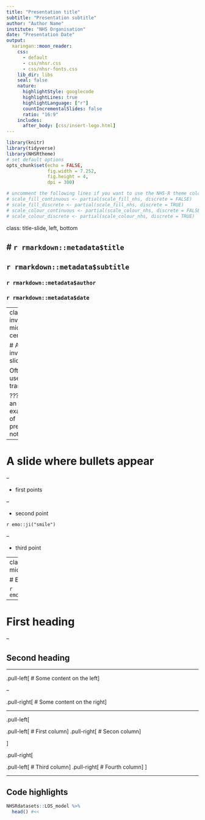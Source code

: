 ```yaml
---
title: "Presentation title"
subtitle: "Presentation subtitle"
author: "Author Name"
institute: "NHS Organisation"
date: "Presentation Date"
output:
  xaringan::moon_reader:
    css: 
      - default
      - css/nhsr.css
      - css/nhsr-fonts.css
    lib_dir: libs
    seal: false
    nature:
      highlightStyle: googlecode
      highlightLines: true
      highlightLanguage: ["r"]
      countIncrementalSlides: false
      ratio: "16:9"
    includes:
      after_body: [css/insert-logo.html]
---
```


```r
library(knitr)
library(tidyverse)
library(NHSRtheme)
# set default options
opts_chunk$set(echo = FALSE,
               fig.width = 7.252,
               fig.height = 4,
               dpi = 300)

# uncomment the following lines if you want to use the NHS-R theme colours by default
# scale_fill_continuous <- partial(scale_fill_nhs, discrete = FALSE)
# scale_fill_discrete <- partial(scale_fill_nhs, discrete = TRUE)
# scale_colour_continuous <- partial(scale_colour_nhs, discrete = FALSE)
# scale_colour_discrete <- partial(scale_colour_nhs, discrete = TRUE)
```

class: title-slide, left, bottom

# `r rmarkdown::metadata$title`
----
## **`r rmarkdown::metadata$subtitle`**
### `r rmarkdown::metadata$author`
### `r rmarkdown::metadata$date`

---
class: inverse, middle, center

# An inverse slide

Often used for transitions

???
This is an example of presenter notes

---

# A slide where bullets appear

--

* first points

--

* second point

`r emo::ji("smile")`


--

* third point

---
class: center, middle

# Emoji slides

`r emo::ji("smile")`


---

# First heading


-- 

## Second heading


---

.pull-left[
# Some content on the left
]


--

.pull-right[
# Some content on the right
]


---

.pull-left[


.pull-left[
# First column
]
.pull-right[
# Secon column
]

]


.pull-right[


.pull-left[
# Third column
]
.pull-right[
# Fourth column
]
]


---

## Code highlights

```r
NHSRdatasets::LOS_model %>%
  head() #<<
```









